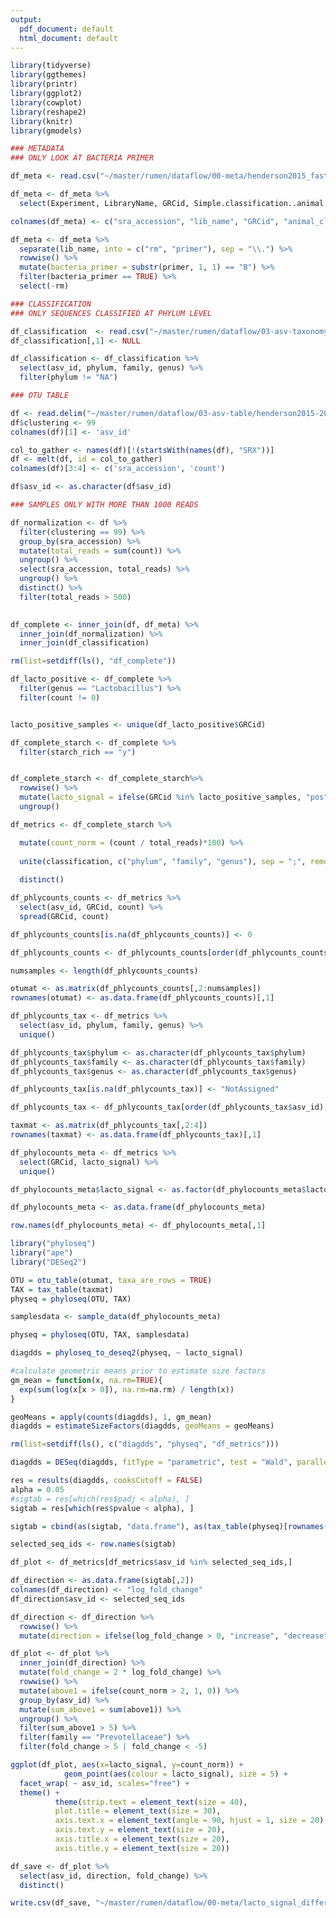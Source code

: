 ```yaml
---
output:
  pdf_document: default
  html_document: default
---
```


```r
library(tidyverse)
library(ggthemes)
library(printr)
library(ggplot2)
library(cowplot)
library(reshape2)
library(knitr)
library(gmodels)
```

```r
### METADATA
### ONLY LOOK AT BACTERIA PRIMER

df_meta <- read.csv("~/master/rumen/dataflow/00-meta/henderson2015_fastq.csv")

df_meta <- df_meta %>%
  select(Experiment, LibraryName, GRCid, Simple.classification..animal., Age.classification..animal., Gender..animal., Forage.proportion..diet., Concentrate.proportion..diet., Forage.concentrate.category..diet., Starch.rich..diet., Pectin.rich...diet., Weeks.on.diet..diet.)

colnames(df_meta) <- c("sra_accession", "lib_name", "GRCid", "animal_class", "animal_age", "gender", "forage_proportion", "concentrate_proportion", "diet_category", "starch_rich", "pectin_rich", "week_on_diet")

df_meta <- df_meta %>%
  separate(lib_name, into = c("rm", "primer"), sep = "\\.") %>%
  rowwise() %>%
  mutate(bacteria_primer = substr(primer, 1, 1) == "B") %>%
  filter(bacteria_primer == TRUE) %>%
  select(-rm)
```

```r
### CLASSIFICATION
### ONLY SEQUENCES CLASSIFIED AT PHYLUM LEVEL

df_classification  <- read.csv("~/master/rumen/dataflow/03-asv-taxonomy/henderson2015-20_320-99-rdp.csv")
df_classification[,1] <- NULL

df_classification <- df_classification %>%
  select(asv_id, phylum, family, genus) %>%
  filter(phylum != "NA")
```

```r
### OTU TABLE

df <- read.delim("~/master/rumen/dataflow/03-asv-table/henderson2015-20_320-99.txt", skip = 1, header = TRUE)
df$clustering <- 99
colnames(df)[1] <- 'asv_id'

col_to_gather <- names(df)[!(startsWith(names(df), "SRX"))]
df <- melt(df, id = col_to_gather)
colnames(df)[3:4] <- c('sra_accession', 'count')

df$asv_id <- as.character(df$asv_id)
```

```r
### SAMPLES ONLY WITH MORE THAN 1000 READS

df_normalization <- df %>%
  filter(clustering == 99) %>%
  group_by(sra_accession) %>%
  mutate(total_reads = sum(count)) %>%
  ungroup() %>%
  select(sra_accession, total_reads) %>%
  ungroup() %>%
  distinct() %>%
  filter(total_reads > 500)
  

df_complete <- inner_join(df, df_meta) %>%
  inner_join(df_normalization) %>%
  inner_join(df_classification)

rm(list=setdiff(ls(), "df_complete"))
```

```r
df_lacto_positive <- df_complete %>%
  filter(genus == "Lactobacillus") %>%
  filter(count != 0)


lacto_positive_samples <- unique(df_lacto_positive$GRCid)

df_complete_starch <- df_complete %>%
  filter(starch_rich == "y") 


df_complete_starch <- df_complete_starch%>%
  rowwise() %>%
  mutate(lacto_signal = ifelse(GRCid %in% lacto_positive_samples, "pos", "neg")) %>%
  ungroup() 
```

```r
df_metrics <- df_complete_starch %>% 

  mutate(count_norm = (count / total_reads)*100) %>%
  
  unite(classification, c("phylum", "family", "genus"), sep = ";", remove = FALSE) %>%
  
  distinct() 
```


```r
df_phlycounts_counts <- df_metrics %>%
  select(asv_id, GRCid, count) %>%
  spread(GRCid, count)

df_phlycounts_counts[is.na(df_phlycounts_counts)] <- 0

df_phlycounts_counts <- df_phlycounts_counts[order(df_phlycounts_counts$asv_id),] 

numsamples <- length(df_phlycounts_counts)

otumat <- as.matrix(df_phlycounts_counts[,2:numsamples])
rownames(otumat) <- as.data.frame(df_phlycounts_counts)[,1]

df_phlycounts_tax <- df_metrics %>%
  select(asv_id, phylum, family, genus) %>%
  unique()

df_phlycounts_tax$phylum <- as.character(df_phlycounts_tax$phylum)
df_phlycounts_tax$family <- as.character(df_phlycounts_tax$family)
df_phlycounts_tax$genus <- as.character(df_phlycounts_tax$genus)

df_phlycounts_tax[is.na(df_phlycounts_tax)] <- "NotAssigned"

df_phlycounts_tax <- df_phlycounts_tax[order(df_phlycounts_tax$asv_id),] 

taxmat <- as.matrix(df_phlycounts_tax[,2:4])
rownames(taxmat) <- as.data.frame(df_phlycounts_tax)[,1]

df_phylocounts_meta <- df_metrics %>% 
  select(GRCid, lacto_signal) %>%
  unique() 

df_phylocounts_meta$lacto_signal <- as.factor(df_phylocounts_meta$lacto_signal)

df_phylocounts_meta <- as.data.frame(df_phylocounts_meta)

row.names(df_phylocounts_meta) <- df_phylocounts_meta[,1]
```


```r
library("phyloseq")
library("ape")
library("DESeq2")

OTU = otu_table(otumat, taxa_are_rows = TRUE)
TAX = tax_table(taxmat)
physeq = phyloseq(OTU, TAX)

samplesdata <- sample_data(df_phylocounts_meta)

physeq = phyloseq(OTU, TAX, samplesdata)

diagdds = phyloseq_to_deseq2(physeq, ~ lacto_signal)

#calculate geometric means prior to estimate size factors
gm_mean = function(x, na.rm=TRUE){
  exp(sum(log(x[x > 0]), na.rm=na.rm) / length(x))
}

geoMeans = apply(counts(diagdds), 1, gm_mean)
diagdds = estimateSizeFactors(diagdds, geoMeans = geoMeans)

rm(list=setdiff(ls(), c("diagdds", "physeq", "df_metrics")))

diagdds = DESeq(diagdds, fitType = "parametric", test = "Wald", parallel=TRUE)

res = results(diagdds, cooksCutoff = FALSE)
alpha = 0.05
#sigtab = res[which(res$padj < alpha), ]
sigtab = res[which(res$pvalue < alpha), ]

sigtab = cbind(as(sigtab, "data.frame"), as(tax_table(physeq)[rownames(sigtab), ], "matrix")) 

selected_seq_ids <- row.names(sigtab)

df_plot <- df_metrics[df_metrics$asv_id %in% selected_seq_ids,]

df_direction <- as.data.frame(sigtab[,2]) 
colnames(df_direction) <- "log_fold_change"
df_direction$asv_id <- selected_seq_ids

df_direction <- df_direction %>%
  rowwise() %>%
  mutate(direction = ifelse(log_fold_change > 0, "increase", "decrease"))

df_plot <- df_plot %>% 
  inner_join(df_direction) %>% 
  mutate(fold_change = 2 * log_fold_change) %>%
  rowwise() %>%
  mutate(above1 = ifelse(count_norm > 2, 1, 0)) %>%
  group_by(asv_id) %>%
  mutate(sum_above1 = sum(above1)) %>%
  ungroup() %>%
  filter(sum_above1 > 5) %>%
  filter(family == "Prevotellaceae") %>%
  filter(fold_change > 5 | fold_change < -5)
```

\newpage

```r
ggplot(df_plot, aes(x=lacto_signal, y=count_norm)) + 
            geom_point(aes(colour = lacto_signal), size = 5) + 
  facet_wrap( ~ asv_id, scales="free") +
  theme() +
          theme(strip.text = element_text(size = 40),
          plot.title = element_text(size = 30),
          axis.text.x = element_text(angle = 90, hjust = 1, size = 20),
          axis.text.y = element_text(size = 20),
          axis.title.x = element_text(size = 20),
          axis.title.y = element_text(size = 20))
```



```r
df_save <- df_plot %>%
  select(asv_id, direction, fold_change) %>%
  distinct() 

write.csv(df_save, "~/master/rumen/dataflow/00-meta/lacto_signal_differential.csv")
```